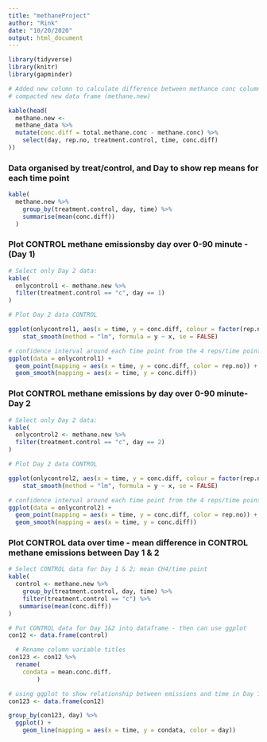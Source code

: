 ```yaml
---
title: "methaneProject"
author: "Rink"
date: "10/20/2020"
output: html_document
---
```


```r
library(tidyverse)
library(knitr)
library(gapminder)

# Added new column to calculate difference between methance conc column and total.methane.conc column
# compacted new data frame (methane.new)

kable(head(
  methane.new <-
  methane_data %>%
  mutate(conc.diff = total.methane.conc - methane.conc) %>%
    select(day, rep.no, treatment.control, time, conc.diff)
))
```


### Data organised by treat/control, and Day to show rep means for each time point
```r
kable(
  methane.new %>%
    group_by(treatment.control, day, time) %>%
    summarise(mean(conc.diff))
  )
```

### Plot CONTROL methane emissionsby day over 0-90 minute - (Day 1)
```r
# Select only Day 2 data:
kable(
  onlycontrol1 <- methane.new %>%
  filter(treatment.control == "c", day == 1)
)

# Plot Day 2 data CONTROL

ggplot(onlycontrol1, aes(x = time, y = conc.diff, colour = factor(rep.no))) + geom_point() +
    stat_smooth(method = "lm", formula = y ~ x, se = FALSE)

# confidence interval around each time point from the 4 reps/time point
ggplot(data = onlycontrol1) +
  geom_point(mapping = aes(x = time, y = conc.diff, color = rep.no)) +
  geom_smooth(mapping = aes(x = time, y = conc.diff))
```


### Plot CONTROL methane emissions by day over 0-90 minute- Day 2
```r
# Select only Day 2 data:
kable(
  onlycontrol2 <- methane.new %>%
  filter(treatment.control == "c", day == 2)
)

# Plot Day 2 data CONTROL

ggplot(onlycontrol2, aes(x = time, y = conc.diff, colour = factor(rep.no))) + geom_point() +
    stat_smooth(method = "lm", formula = y ~ x, se = FALSE)

# confidence interval around each time point from the 4 reps/time point
ggplot(data = onlycontrol2) +
  geom_point(mapping = aes(x = time, y = conc.diff, color = rep.no)) +
  geom_smooth(mapping = aes(x = time, y = conc.diff))

```

### Plot CONTROL data over time - mean difference in CONTROL methane emissions between Day 1 & 2
```r
# Select CONTROL data for Day 1 & 2; mean CH4/time point
kable(
  control <- methane.new %>%
    group_by(treatment.control, day, time) %>%
    filter(treatment.control == "c") %>%
   summarise(mean(conc.diff))
)

# Put CONTROL data for Day 1&2 into dataframe - then can use ggplot
con12 <- data.frame(control)

  # Rename column variable titles
con123 <- con12 %>% 
  rename(
    condata = mean.conc.diff.
        )
```

```r
# using ggplot to show relationship between emissions and time in Day 1 & 2
con123 <- data.frame(con12)

group_by(con123, day) %>%
  ggplot() +
    geom_line(mapping = aes(x = time, y = condata, color = day))

```

